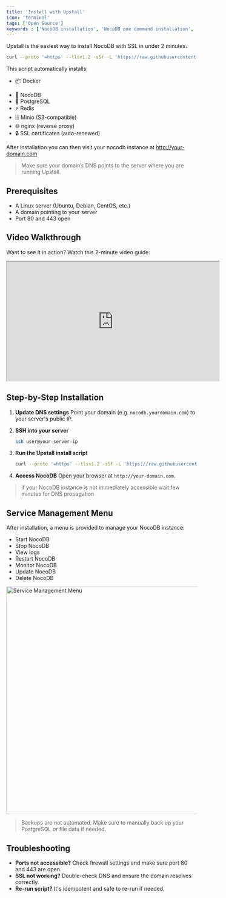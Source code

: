 ```yaml
---
title: 'Install with Upstall'
icon: 'terminal'
tags: ['Open Source']
keywords : ['NocoDB installation', 'NocoDB one command installation', 'NocoDB prerequisites']
---
```


Upstall is the easiest way to install NocoDB with SSL in under 2 minutes.

```bash
curl --proto '=https' --tlsv1.2 -sSf -L 'https://raw.githubusercontent.com/nocodb/nocodb/refs/heads/develop/docker-compose/1_Auto_Upstall/noco.sh' | bash -s
```

This script automatically installs:

- 📦 Docker
* 🚀 NocoDB
* 🐘 PostgreSQL
* ⚡ Redis
* 🗄 Minio (S3-compatible)
* 🌐 nginx (reverse proxy)
* 🔒 SSL certificates (auto-renewed)

After installation you can then visit your nocodb instance at http://your-domain.com

> Make sure your domain’s DNS points to the server where you are running Upstall.

## Prerequisites

* A Linux server (Ubuntu, Debian, CentOS, etc.)
* A domain pointing to your server
* Port 80 and 443 open

## Video Walkthrough

Want to see it in action? Watch this 2-minute video guide:

<iframe width="560" height="315" src="https://www.youtube.com/embed/AkOWLk7e_hk?si=5A1BMLlQHBtj_pHH" allow="accelerometer; autoplay; clipboard-write; encrypted-media; gyroscope; picture-in-picture" allowFullScreen></iframe>

## Step-by-Step Installation

1. **Update DNS settings**
   Point your domain (e.g. `nocodb.yourdomain.com`) to your server's public IP.


2. **SSH into your server**

   ```bash
   ssh user@your-server-ip
   ```

3. **Run the Upstall install script**

   ```bash
   curl --proto '=https' --tlsv1.2 -sSf -L 'https://raw.githubusercontent.com/nocodb/nocodb/refs/heads/develop/docker-compose/1_Auto_Upstall/noco.sh' | bash -s
   ```

4. **Access NocoDB**
   Open your browser at `http://your-domain.com`.

> if your NocoDB instance is not immediately accessible wait few minutes for DNS propagation

## Service Management Menu

After installation, a menu is provided to manage your NocoDB instance:

* Start NocoDB
* Stop NocoDB
* View logs
* Restart NocoDB
* Monitor NocoDB
* Update NocoDB
* Delete NocoDB

<img src="/img/v2/engineering/service-mgmt-menu.png" alt="Service Management Menu" width="600"/>

> Backups are not automated. Make sure to manually back up your PostgreSQL or file data if needed.

## Troubleshooting

* **Ports not accessible?** Check firewall settings and make sure port 80 and 443 are open.
* **SSL not working?** Double-check DNS and ensure the domain resolves correctly.
* **Re-run script?** It's idempotent and safe to re-run if needed.
